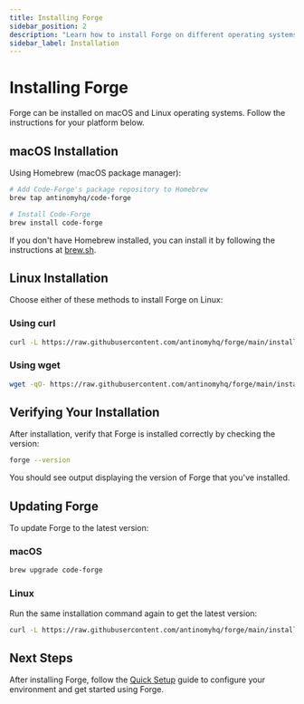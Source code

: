 ```yaml
---
title: Installing Forge
sidebar_position: 2
description: "Learn how to install Forge on different operating systems."
sidebar_label: Installation
---
```


# Installing Forge

Forge can be installed on macOS and Linux operating systems. Follow the instructions for your platform below.

## macOS Installation

Using Homebrew (macOS package manager):

```bash
# Add Code-Forge's package repository to Homebrew
brew tap antinomyhq/code-forge

# Install Code-Forge
brew install code-forge
```

If you don't have Homebrew installed, you can install it by following the instructions at [brew.sh](https://brew.sh/).

## Linux Installation

Choose either of these methods to install Forge on Linux:

### Using curl

```bash
curl -L https://raw.githubusercontent.com/antinomyhq/forge/main/install.sh | bash
```

### Using wget

```bash
wget -qO- https://raw.githubusercontent.com/antinomyhq/forge/main/install.sh | bash
```

## Verifying Your Installation

After installation, verify that Forge is installed correctly by checking the version:

```bash
forge --version
```

You should see output displaying the version of Forge that you've installed.

## Updating Forge

To update Forge to the latest version:

### macOS

```bash
brew upgrade code-forge
```

### Linux

Run the same installation command again to get the latest version:

```bash
curl -L https://raw.githubusercontent.com/antinomyhq/forge/main/install.sh | bash
```

## Next Steps

After installing Forge, follow the [Quick Setup](../quick-setup) guide to configure your environment and get started using Forge.

<!-- Note: This page focuses specifically on installation. Environment setup is covered in the Quick Setup guide. -->
